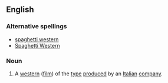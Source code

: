 ==English==
{{wikipedia}}
===Alternative spellings===
*[[spaghetti western]]
*[[Spaghetti Western]]
===Noun===
{{en-noun|sg=[[Spaghetti]] [[Western]]}}
#A [[western]] ([[film]]) of the [[type]] [[produce]]d by an [[Italian]] [[company]].